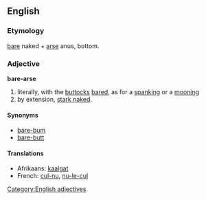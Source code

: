 ==English==
{{rfd}}

===Etymology===
[[bare]] naked + [[arse]] anus, bottom.

===Adjective===
'''bare-arse'''

# literally, with the [[buttocks]] [[bared]], as for a [[spanking]] or a [[mooning]]
# by extension, [[stark naked]].

====Synonyms====
* [[bare-bum]]
* [[bare-butt]]

====Translations====
* Afrikaans: [[kaalgat]]
* French: [[cul-nu]], [[nu-le-cul]]

[[Category:English adjectives]]